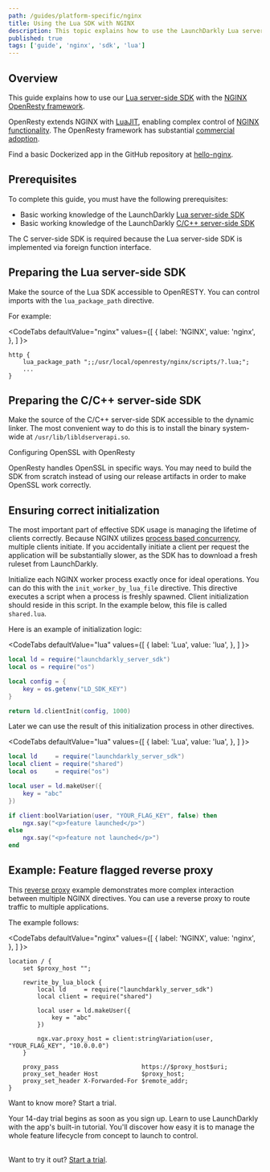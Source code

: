 ```yaml
---
path: /guides/platform-specific/nginx
title: Using the Lua SDK with NGINX
description: This topic explains how to use the LaunchDarkly Lua server-side SDK with NGINX.
published: true
tags: ['guide', 'nginx', 'sdk', 'lua']
---
```


## Overview

This guide explains how to use our [Lua server-side SDK](https://github.com/launchdarkly/lua-server-sdk) with the [NGINX OpenResty framework](https://openresty.org).

OpenResty extends NGINX with [LuaJIT](https://luajit.org/), enabling complex control of [NGINX functionality](https://openresty-reference.readthedocs.io/en/latest/Lua_Nginx_API/). The OpenResty framework has substantial [commercial adoption](https://openresty.com/en/#mosaic-section).

Find a basic Dockerized app in the GitHub repository at [hello-nginx](https://github.com/launchdarkly/hello-nginx).

## Prerequisites

To complete this guide, you must have the following prerequisites:

* Basic working knowledge of the LaunchDarkly [Lua server-side SDK](/sdk/server-side/lua)
* Basic working knowledge of the LaunchDarkly [C/C++ server-side SDK](/sdk/server-side/c-c--)

The C server-side SDK is required because the Lua server-side SDK is implemented via foreign function interface.

## Preparing the Lua server-side SDK

Make the source of the Lua SDK accessible to OpenRESTY. You can control imports with the `lua_package_path` directive.

For example:

<CodeTabs
  defaultValue="nginx"
  values={[
    { label: 'NGINX', value: 'nginx', },
  ]
}>
<CodeTabItem value="nginx">

```nginx
http {
    lua_package_path ";;/usr/local/openresty/nginx/scripts/?.lua;";
    ...
}
```

</CodeTabItem>
</CodeTabs>

## Preparing the C/C++ server-side SDK

Make the source of the C/C++ server-side SDK accessible to the dynamic linker. The most convenient way to do this is to install the binary system-wide at `/usr/lib/libldserverapi.so`.

<Callout intent="alert">
<CalloutTitle>Configuring OpenSSL with OpenResty</CalloutTitle>
<CalloutDescription>

OpenResty handles OpenSSL in specific ways. You may need to build the SDK from scratch instead of using our release artifacts in order to make OpenSSL work correctly.

</CalloutDescription>
</Callout>

## Ensuring correct initialization

The most important part of effective SDK usage is managing the lifetime of clients correctly. Because NGINX utilizes [process based concurrency](https://stackoverflow.com/questions/4315292/concurrency-processes-vs-threads), multiple clients initiate. If you accidentally initiate a client per request the application will be substantially slower, as the SDK has to download a fresh ruleset from LaunchDarkly.

Initialize each NGINX worker process exactly once for ideal operations. You can do this with the `init_worker_by_lua_file` directive. This directive executes a script when a process is freshly spawned. Client initialization should reside in this script. In the example below, this file is called `shared.lua`.

Here is an example of initialization logic:

<CodeTabs
  defaultValue="lua"
  values={[
    { label: 'Lua', value: 'lua', },
  ]
}>
<CodeTabItem value="lua">

```lua
local ld = require("launchdarkly_server_sdk")
local os = require("os")

local config = {
    key = os.getenv("LD_SDK_KEY")
}

return ld.clientInit(config, 1000)
```

</CodeTabItem>
</CodeTabs>

Later we can use the result of this initialization process in other directives.

<CodeTabs
  defaultValue="lua"
  values={[
    { label: 'Lua', value: 'lua', },
  ]
}>
<CodeTabItem value="lua">

```lua
local ld     = require("launchdarkly_server_sdk")
local client = require("shared")
local os     = require("os")

local user = ld.makeUser({
    key = "abc"
})

if client:boolVariation(user, "YOUR_FLAG_KEY", false) then
    ngx.say("<p>feature launched</p>")
else
    ngx.say("<p>feature not launched</p>")
end
```

</CodeTabItem>
</CodeTabs>

## Example: Feature flagged reverse proxy

This [reverse proxy](https://en.wikipedia.org/wiki/Reverse_proxy) example demonstrates more complex interaction between multiple NGINX directives. You can use a reverse proxy to route traffic to multiple applications.

The example follows:

<CodeTabs
  defaultValue="nginx"
  values={[
    { label: 'NGINX', value: 'nginx', },
  ]
}>
<CodeTabItem value="nginx">

```nginx
location / {
    set $proxy_host "";

    rewrite_by_lua_block {
        local ld     = require("launchdarkly_server_sdk")
        local client = require("shared")

        local user = ld.makeUser({
            key = "abc"
        })

        ngx.var.proxy_host = client:stringVariation(user, "YOUR_FLAG_KEY", "10.0.0.0")
    }

    proxy_pass                       https://$proxy_host$uri;
    proxy_set_header Host            $proxy_host;
    proxy_set_header X-Forwarded-For $remote_addr;
}
```

</CodeTabItem>
</CodeTabs>

<Callout intent="primary">
<CalloutTitle>Want to know more? Start a trial.</CalloutTitle>
<CalloutDescription>

Your 14-day trial begins as soon as you sign up. Learn to use LaunchDarkly with the app's built-in tutorial. You'll discover how easy it is to manage the whole feature lifecycle from concept to launch to control.<br/><br/>

Want to try it out? [Start a trial](https://launchdarkly.com/start-trial/).

</CalloutDescription>
</Callout>
